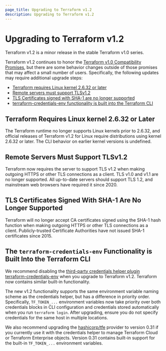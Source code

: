 ```yaml
---
page_title: Upgrading to Terraform v1.2
description: Upgrading to Terraform v1.2
---
```


# Upgrading to Terraform v1.2

Terraform v1.2 is a minor release in the stable Terraform v1.0 series.

Terraform v1.2 continues to honor the
[Terraform v1.0 Compatibility Promises](/language/v1-compatibility-promises),
but there are some behavior changes outside of those promises that may affect a
small number of users. Specifically, the following updates may require additional upgrade steps:

* [Terraform requires Linux kernel 2.6.32 or later](#terraform-requires-linux-kernel-2-6-32-or-later)
* [Remote servers must support TLSv1.2](#remote-servers-must-support-tlsv1-2)
* [TLS Certificates signed with SHA-1 are no longer supported](#tls-certificates-signed-with-sha-1-are-no-longer-supported)
* [terraform-credentials-env functionality is built into the Terraform CLI](#the-terraform-credentials-env-functionality-is-built-into-the-terraform-cli)

## Terraform Requires Linux kernel 2.6.32 or Later

The Terraform runtime no longer supports Linux kernels prior to
2.6.32, and official releases of Terraform v1.2 for Linux
require distributions using kernel 2.6.32 or later. The CLI behavior on earlier
kernel versions is undefined.

## Remote Servers Must Support TLSv1.2

Terraform now requires the server to support TLS v1.2 when making outgoing HTTPS or other TLS connections as a client. TLS v1.0 and v1.1 are no longer
supported. All up-to-date servers should support TLS 1.2, and mainstream
web browsers have required it since 2020.

## TLS Certificates Signed With SHA-1 Are No Longer Supported

Terraform will no longer accept CA certificates signed using the SHA-1 hash function when making outgoing HTTPS or other TLS connections as a client. Publicly-trusted Certificate Authorities have not issued SHA-1 certificates since 2015.

## The `terraform-credentials-env` Functionality is Built Into the Terraform CLI

We recommend disabling the [third-party credentials helper plugin terraform-credentials-env](https://github.com/apparentlymart/terraform-credentials-env) when you upgrade to Terraform v1.2. Terraform now contains similar built-in functionality.

The new v1.2 functionality supports the same environment variable naming scheme as the credentials helper, but has a difference in priority order. Specifically, `TF_TOKEN_...` environment variables now take priority over both credentials blocks in CLI configuration and credentials stored automatically when you run `terraform login`. After upgrading, ensure you do not specify credentials for the same host in multiple locations.

We also recommend upgrading the [hashicorp/tfe](https://registry.terraform.io/providers/hashicorp/tfe) provider to version 0.31 if you currently use it with the credentials helper to manage Terraform Cloud or Terraform Enterprise objects. Version 0.31 contains built-in support for the built-in `TF_TOKEN_...` environment variables.
